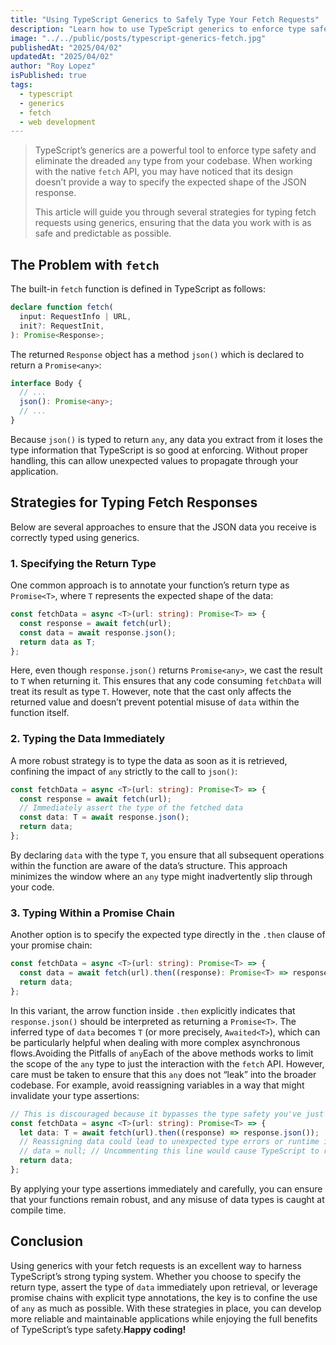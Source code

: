 ```yaml
---
title: "Using TypeScript Generics to Safely Type Your Fetch Requests"
description: "Learn how to use TypeScript generics to enforce type safety in your fetch requests and eliminate the use of 'any'."
image: "../../public/posts/typescript-generics-fetch.jpg"
publishedAt: "2025/04/02"
updatedAt: "2025/04/02"
author: "Roy Lopez"
isPublished: true
tags:
  - typescript
  - generics
  - fetch
  - web development
---
```


> TypeScript’s generics are a powerful tool to enforce type safety and eliminate the dreaded `any` type from your codebase. When working with the native `fetch` API, you may have noticed that its design doesn’t provide a way to specify the expected shape of the JSON response.
>
> This article will guide you through several strategies for typing fetch requests using generics, ensuring that the data you work with is as safe and predictable as possible.

## The Problem with `fetch`

The built-in `fetch` function is defined in TypeScript as follows:

```ts
declare function fetch(
  input: RequestInfo | URL,
  init?: RequestInit,
): Promise<Response>;
```

The returned `Response` object has a method `json()` which is declared to return a `Promise<any>`:

```ts
interface Body {
  // ...
  json(): Promise<any>;
  // ...
}
```

Because `json()` is typed to return `any`, any data you extract from it loses the type information that TypeScript is so good at enforcing. Without proper handling, this can allow unexpected values to propagate through your application.

## Strategies for Typing Fetch Responses

Below are several approaches to ensure that the JSON data you receive is correctly typed using generics.

### 1. Specifying the Return Type

One common approach is to annotate your function’s return type as `Promise<T>`, where `T` represents the expected shape of the data:

```ts
const fetchData = async <T>(url: string): Promise<T> => {
  const response = await fetch(url);
  const data = await response.json();
  return data as T;
};
```

Here, even though `response.json()` returns `Promise<any>`, we cast the result to `T` when returning it. This ensures that any code consuming `fetchData` will treat its result as type `T`. However, note that the cast only affects the returned value and doesn’t prevent potential misuse of `data` within the function itself.

### 2. Typing the Data Immediately

A more robust strategy is to type the data as soon as it is retrieved, confining the impact of `any` strictly to the call to `json()`:

```ts
const fetchData = async <T>(url: string): Promise<T> => {
  const response = await fetch(url);
  // Immediately assert the type of the fetched data
  const data: T = await response.json();
  return data;
};
```

By declaring `data` with the type `T`, you ensure that all subsequent operations within the function are aware of the data’s structure. This approach minimizes the window where an `any` type might inadvertently slip through your code.

### 3. Typing Within a Promise Chain

Another option is to specify the expected type directly in the `.then` clause of your promise chain:

```ts
const fetchData = async <T>(url: string): Promise<T> => {
  const data = await fetch(url).then((response): Promise<T> => response.json());
  return data;
};
```

In this variant, the arrow function inside `.then` explicitly indicates that `response.json()` should be interpreted as returning a `Promise<T>`. The inferred type of `data` becomes `T` (or more precisely, `Awaited<T>`), which can be particularly helpful when dealing with more complex asynchronous flows.Avoiding the Pitfalls of `any`Each of the above methods works to limit the scope of the `any` type to just the interaction with the `fetch` API. However, care must be taken to ensure that this `any` does not “leak” into the broader codebase. For example, avoid reassigning variables in a way that might invalidate your type assertions:

```ts
// This is discouraged because it bypasses the type safety you've just set up.
const fetchData = async <T>(url: string): Promise<T> => {
  let data: T = await fetch(url).then((response) => response.json());
  // Reassigning data could lead to unexpected type errors or runtime issues.
  // data = null; // Uncommenting this line would cause TypeScript to raise an error.
  return data;
};
```

By applying your type assertions immediately and carefully, you can ensure that your functions remain robust, and any misuse of data types is caught at compile time.

## Conclusion

Using generics with your fetch requests is an excellent way to harness TypeScript’s strong typing system. Whether you choose to specify the return type, assert the type of `data` immediately upon retrieval, or leverage promise chains with explicit type annotations, the key is to confine the use of `any` as much as possible. With these strategies in place, you can develop more reliable and maintainable applications while enjoying the full benefits of TypeScript’s type safety.**Happy coding!**
